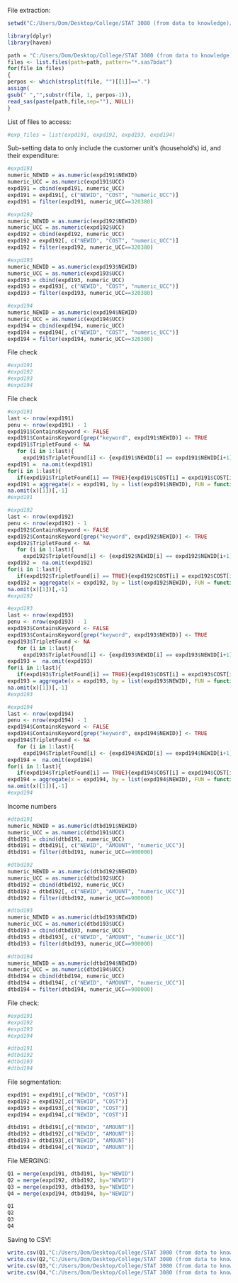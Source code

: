 
File extraction:
```{r setup, include=FALSE}
setwd("C:/Users/Dom/Desktop/College/STAT 3080 (from data to knowledge)/Project/diary19/diary19") 

library(dplyr)
library(haven)

path = "C:/Users/Dom/Desktop/College/STAT 3080 (from data to knowledge)/Project/diary19/open_these/"
files <- list.files(path=path, pattern="*.sas7bdat")
for(file in files)
{
perpos <- which(strsplit(file, "")[[1]]==".")
assign(
gsub(" ","",substr(file, 1, perpos-1)), 
read_sas(paste(path,file,sep=""), NULL))
}

```


List of files to access:
```{r setup, include=FALSE}
#exp_files = list(expd191, expd192, expd193, expd194)
```


Sub-setting data to only include the customer unit's (household's) id, and their expenditure:
```{r setup, include=FALSE}
#expd191
numeric_NEWID = as.numeric(expd191$NEWID)
numeric_UCC = as.numeric(expd191$UCC)
expd191 = cbind(expd191, numeric_UCC)
expd191 = expd191[, c("NEWID", "COST", "numeric_UCC")]
expd191 = filter(expd191, numeric_UCC==320380)

#expd192
numeric_NEWID = as.numeric(expd192$NEWID)
numeric_UCC = as.numeric(expd192$UCC)
expd192 = cbind(expd192, numeric_UCC)
expd192 = expd192[, c("NEWID", "COST", "numeric_UCC")]
expd192 = filter(expd192, numeric_UCC==320380)

#expd193
numeric_NEWID = as.numeric(expd193$NEWID)
numeric_UCC = as.numeric(expd193$UCC)
expd193 = cbind(expd193, numeric_UCC)
expd193 = expd193[, c("NEWID", "COST", "numeric_UCC")]
expd193 = filter(expd193, numeric_UCC==320380)

#expd194
numeric_NEWID = as.numeric(expd194$NEWID)
numeric_UCC = as.numeric(expd194$UCC)
expd194 = cbind(expd194, numeric_UCC)
expd194 = expd194[, c("NEWID", "COST", "numeric_UCC")]
expd194 = filter(expd194, numeric_UCC==320380)
```


File check
```{r setup, include=FALSE}
#expd191
#expd192
#expd193
#expd194
```


File check
```{r setup, include=FALSE}
#expd191
last <- nrow(expd191)
penu <- nrow(expd191) - 1
expd191$ContainsKeyword <- FALSE
expd191$ContainsKeyword[grep("keyword", expd191$NEWID)] <- TRUE
expd191$TripletFound <- NA
   for (i in 1:last){
     expd191$TripletFound[i] <- {expd191$NEWID[i] == expd191$NEWID[i+1]}}
expd191 =  na.omit(expd191)
for(i in 1:last){
   if(expd191$TripletFound[i] == TRUE){expd191$COST[i] = expd191$COST[i] + expd191$COST[i + 1]}}
expd191 = aggregate(x = expd191, by = list(expd191$NEWID), FUN = function(x) 
na.omit(x)[1])[,-1]
#expd191

#expd192
last <- nrow(expd192)
penu <- nrow(expd192) - 1
expd192$ContainsKeyword <- FALSE
expd192$ContainsKeyword[grep("keyword", expd192$NEWID)] <- TRUE
expd192$TripletFound <- NA
   for (i in 1:last){
     expd192$TripletFound[i] <- {expd192$NEWID[i] == expd192$NEWID[i+1]}}
expd192 =  na.omit(expd192)
for(i in 1:last){
   if(expd192$TripletFound[i] == TRUE){expd192$COST[i] = expd192$COST[i] + expd192$COST[i + 1]}}
expd192 = aggregate(x = expd192, by = list(expd192$NEWID), FUN = function(x) 
na.omit(x)[1])[,-1]
#expd192

#expd193
last <- nrow(expd193)
penu <- nrow(expd193) - 1
expd193$ContainsKeyword <- FALSE
expd193$ContainsKeyword[grep("keyword", expd193$NEWID)] <- TRUE
expd193$TripletFound <- NA
   for (i in 1:last){
     expd193$TripletFound[i] <- {expd193$NEWID[i] == expd193$NEWID[i+1]}}
expd193 =  na.omit(expd193)
for(i in 1:last){
   if(expd193$TripletFound[i] == TRUE){expd193$COST[i] = expd193$COST[i] + expd193$COST[i + 1]}}
expd193 = aggregate(x = expd193, by = list(expd193$NEWID), FUN = function(x) 
na.omit(x)[1])[,-1]
#expd193

#expd194
last <- nrow(expd194)
penu <- nrow(expd194) - 1
expd194$ContainsKeyword <- FALSE
expd194$ContainsKeyword[grep("keyword", expd194$NEWID)] <- TRUE
expd194$TripletFound <- NA
   for (i in 1:last){
     expd194$TripletFound[i] <- {expd194$NEWID[i] == expd194$NEWID[i+1]}}
expd194 =  na.omit(expd194)
for(i in 1:last){
   if(expd194$TripletFound[i] == TRUE){expd194$COST[i] = expd194$COST[i] + expd194$COST[i + 1]}}
expd194 = aggregate(x = expd194, by = list(expd194$NEWID), FUN = function(x) 
na.omit(x)[1])[,-1]
#expd194

```



Income numbers
```{r setup, include=FALSE}
#dtbd191
numeric_NEWID = as.numeric(dtbd191$NEWID)
numeric_UCC = as.numeric(dtbd191$UCC)
dtbd191 = cbind(dtbd191, numeric_UCC)
dtbd191 = dtbd191[, c("NEWID", "AMOUNT", "numeric_UCC")]
dtbd191 = filter(dtbd191, numeric_UCC==900000)

#dtbd192
numeric_NEWID = as.numeric(dtbd192$NEWID)
numeric_UCC = as.numeric(dtbd192$UCC)
dtbd192 = cbind(dtbd192, numeric_UCC)
dtbd192 = dtbd192[, c("NEWID", "AMOUNT", "numeric_UCC")]
dtbd192 = filter(dtbd192, numeric_UCC==900000)

#dtbd193
numeric_NEWID = as.numeric(dtbd193$NEWID)
numeric_UCC = as.numeric(dtbd193$UCC)
dtbd193 = cbind(dtbd193, numeric_UCC)
dtbd193 = dtbd193[, c("NEWID", "AMOUNT", "numeric_UCC")]
dtbd193 = filter(dtbd193, numeric_UCC==900000)

#dtbd194
numeric_NEWID = as.numeric(dtbd194$NEWID)
numeric_UCC = as.numeric(dtbd194$UCC)
dtbd194 = cbind(dtbd194, numeric_UCC)
dtbd194 = dtbd194[, c("NEWID", "AMOUNT", "numeric_UCC")]
dtbd194 = filter(dtbd194, numeric_UCC==900000)
```


File check:
```{r setup, include=FALSE}
#expd191
#expd192
#expd193
#expd194

#dtbd191
#dtbd192
#dtbd193
#dtbd194
```


File segmentation:
```{r setup, include=FALSE}
expd191 = expd191[,c("NEWID", "COST")]
expd192 = expd192[,c("NEWID", "COST")]
expd193 = expd193[,c("NEWID", "COST")]
expd194 = expd194[,c("NEWID", "COST")]

dtbd191 = dtbd191[,c("NEWID", "AMOUNT")]
dtbd192 = dtbd192[,c("NEWID", "AMOUNT")]
dtbd193 = dtbd193[,c("NEWID", "AMOUNT")]
dtbd194 = dtbd194[,c("NEWID", "AMOUNT")]
```



File MERGING:
```{r setup, include=FALSE}
Q1 = merge(expd191, dtbd191, by="NEWID")
Q2 = merge(expd192, dtbd192, by="NEWID")
Q3 = merge(expd193, dtbd193, by="NEWID")
Q4 = merge(expd194, dtbd194, by="NEWID")

Q1
Q2
Q3
Q4
```


Saving to CSV!
```{r setup, include=FALSE}
write.csv(Q1,"C:/Users/Dom/Desktop/College/STAT 3080 (from data to knowledge)/Project/diary19/Q1_data.csv", row.names = FALSE)
write.csv(Q2,"C:/Users/Dom/Desktop/College/STAT 3080 (from data to knowledge)/Project/diary19/Q2_data.csv", row.names = FALSE)
write.csv(Q3,"C:/Users/Dom/Desktop/College/STAT 3080 (from data to knowledge)/Project/diary19/Q3_data.csv", row.names = FALSE)
write.csv(Q4,"C:/Users/Dom/Desktop/College/STAT 3080 (from data to knowledge)/Project/diary19/Q4_data.csv", row.names = FALSE)

```
